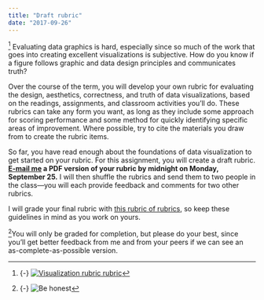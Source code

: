 ```yaml
---
title: "Draft rubric"
date: "2017-09-26"
---
```


[^rubric-rubric] <span class="newthought">Evaluating data graphics is hard,</span> especially since so much of the work that goes into creating excellent visualizations is subjective. How do you know if a figure follows graphic and data design principles and communicates truth?

Over the course of the term, you will develop your own rubric for evaluating the design, aesthetics, correctness, and truth of data visualizations, based on the readings, assignments, and classroom activities you’ll do. These rubrics can take any form you want, as long as they include some approach for scoring performance and some method for quickly identifying specific areas of improvement. Where possible, try to cite the materials you draw from to create the rubric items.

So far, you have read enough about the foundations of data visualization to get started on your rubric. For this assignment, you will create a draft rubric. **[E-mail me](mailto:andrew_heiss@byu.edu) a PDF version of your rubric by midnight on Monday, September 25.** I will then shuffle the rubrics and send them to two people in the class—you will each provide feedback and comments for two other rubrics.

I will grade your final rubric with [this rubric of rubrics][rubric-rubric-url], so keep these guidelines in mind as you work on yours.

^[{-} ![Be honest](https://media.giphy.com/media/3o7aDgKgeISp05DjKU/giphy.gif)]You will only be graded for completion, but please do your best, since you'll get better feedback from me and from your peers if we can see an as-complete-as-possible version. 

[^rubric-rubric]: {-} [![Visualization rubric rubric](/images/rubrics/dataviz-rubric-rubric-no-points.png)][rubric-rubric-url]

[rubric-rubric-url]: /assignment/rubrics/dataviz-rubric-rubric-no-points.pdf
